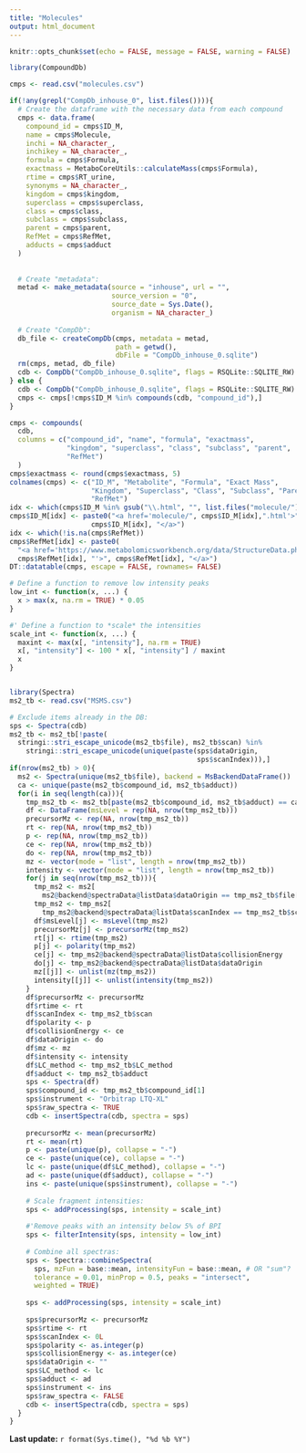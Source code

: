 ```yaml
---
title: "Molecules"
output: html_document
---
```


```r
knitr::opts_chunk$set(echo = FALSE, message = FALSE, warning = FALSE)
```

```r
library(CompoundDb)

cmps <- read.csv("molecules.csv")

if(!any(grepl("CompDb_inhouse_0", list.files()))){
  # Create the dataframe with the necessary data from each compound
  cmps <- data.frame(
    compound_id = cmps$ID_M,
    name = cmps$Molecule,
    inchi = NA_character_,
    inchikey = NA_character_,
    formula = cmps$Formula,
    exactmass = MetaboCoreUtils::calculateMass(cmps$Formula),
    rtime = cmps$RT_urine,
    synonyms = NA_character_,
    kingdom = cmps$kingdom,
    superclass = cmps$superclass,
    class = cmps$class,
    subclass = cmps$subclass,
    parent = cmps$parent,
    RefMet = cmps$RefMet,
    adducts = cmps$adduct
  )
  
  
  # Create "metadata":
  metad <- make_metadata(source = "inhouse", url = "",
                         source_version = "0", 
                         source_date = Sys.Date(),
                         organism = NA_character_)
  
  # Create "CompDb":
  db_file <- createCompDb(cmps, metadata = metad, 
                          path = getwd(), 
                          dbFile = "CompDb_inhouse_0.sqlite")
  rm(cmps, metad, db_file)
  cdb <- CompDb("CompDb_inhouse_0.sqlite", flags = RSQLite::SQLITE_RW)
} else {
  cdb <- CompDb("CompDb_inhouse_0.sqlite", flags = RSQLite::SQLITE_RW)
  cmps <- cmps[!cmps$ID_M %in% compounds(cdb, "compound_id"),]
}

cmps <- compounds(
  cdb, 
  columns = c("compound_id", "name", "formula", "exactmass",
              "kingdom", "superclass", "class", "subclass", "parent",
              "RefMet")
  )
cmps$exactmass <- round(cmps$exactmass, 5)
colnames(cmps) <- c("ID_M", "Metabolite", "Formula", "Exact Mass", 
                    "Kingdom", "Superclass", "Class", "Subclass", "Parent", 
                    "RefMet")
idx <- which(cmps$ID_M %in% gsub("\\.html", "", list.files("molecule/")))
cmps$ID_M[idx] <- paste0("<a href='molecule/", cmps$ID_M[idx],".html'>",
                    cmps$ID_M[idx], "</a>") 
idx <- which(!is.na(cmps$RefMet))
cmps$RefMet[idx] <- paste0(
  "<a href='https://www.metabolomicsworkbench.org/data/StructureData.php?RegNo=",
  cmps$RefMet[idx], "'>", cmps$RefMet[idx], "</a>") 
DT::datatable(cmps, escape = FALSE, rownames= FALSE)
```


```r
# Define a function to remove low intensity peaks
low_int <- function(x, ...) {
  x > max(x, na.rm = TRUE) * 0.05
}

#' Define a function to *scale* the intensities
scale_int <- function(x, ...) {
  maxint <- max(x[, "intensity"], na.rm = TRUE)
  x[, "intensity"] <- 100 * x[, "intensity"] / maxint
  x
}


library(Spectra)
ms2_tb <- read.csv("MSMS.csv")

# Exclude items already in the DB:
sps <- Spectra(cdb)
ms2_tb <- ms2_tb[!paste(
  stringi::stri_escape_unicode(ms2_tb$file), ms2_tb$scan) %in% 
    stringi::stri_escape_unicode(unique(paste(sps$dataOrigin,
                                              sps$scanIndex))),]
if(nrow(ms2_tb) > 0){
  ms2 <- Spectra(unique(ms2_tb$file), backend = MsBackendDataFrame())
  ca <- unique(paste(ms2_tb$compound_id, ms2_tb$adduct))
  for(i in seq(length(ca))){
    tmp_ms2_tb <- ms2_tb[paste(ms2_tb$compound_id, ms2_tb$adduct) == ca[i],]
    df <- DataFrame(msLevel = rep(NA, nrow(tmp_ms2_tb)))
    precursorMz <- rep(NA, nrow(tmp_ms2_tb))
    rt <- rep(NA, nrow(tmp_ms2_tb))
    p <- rep(NA, nrow(tmp_ms2_tb))
    ce <- rep(NA, nrow(tmp_ms2_tb))
    do <- rep(NA, nrow(tmp_ms2_tb))
    mz <- vector(mode = "list", length = nrow(tmp_ms2_tb))
    intensity <- vector(mode = "list", length = nrow(tmp_ms2_tb))
    for(j in seq(nrow(tmp_ms2_tb))){
      tmp_ms2 <- ms2[
        ms2@backend@spectraData@listData$dataOrigin == tmp_ms2_tb$file[j]]
      tmp_ms2 <- tmp_ms2[
        tmp_ms2@backend@spectraData@listData$scanIndex == tmp_ms2_tb$scan[j]]
      df$msLevel[j] <- msLevel(tmp_ms2)
      precursorMz[j] <- precursorMz(tmp_ms2)
      rt[j] <- rtime(tmp_ms2)
      p[j] <- polarity(tmp_ms2)
      ce[j] <- tmp_ms2@backend@spectraData@listData$collisionEnergy
      do[j] <- tmp_ms2@backend@spectraData@listData$dataOrigin
      mz[[j]] <- unlist(mz(tmp_ms2))
      intensity[[j]] <- unlist(intensity(tmp_ms2))
    }
    df$precursorMz <- precursorMz
    df$rtime <- rt
    df$scanIndex <- tmp_ms2_tb$scan
    df$polarity <- p
    df$collisionEnergy <- ce
    df$dataOrigin <- do
    df$mz <- mz
    df$intensity <- intensity
    df$LC_method <- tmp_ms2_tb$LC_method
    df$adduct <- tmp_ms2_tb$adduct
    sps <- Spectra(df)
    sps$compound_id <- tmp_ms2_tb$compound_id[1]
    sps$instrument <- "Orbitrap LTQ-XL"
    sps$raw_spectra <- TRUE
    cdb <- insertSpectra(cdb, spectra = sps)
    
    precursorMz <- mean(precursorMz)
    rt <- mean(rt)
    p <- paste(unique(p), collapse = "-")
    ce <- paste(unique(ce), collapse = "-")
    lc <- paste(unique(df$LC_method), collapse = "-")
    ad <- paste(unique(df$adduct), collapse = "-")
    ins <- paste(unique(sps$instrument), collapse = "-")
    
    # Scale fragment intensities:
    sps <- addProcessing(sps, intensity = scale_int)
    
    #'Remove peaks with an intensity below 5% of BPI
    sps <- filterIntensity(sps, intensity = low_int)
    
    # Combine all spectras:
    sps <- Spectra::combineSpectra(
      sps, mzFun = base::mean, intensityFun = base::mean, # OR "sum"? 
      tolerance = 0.01, minProp = 0.5, peaks = "intersect", 
      weighted = TRUE)
    
    sps <- addProcessing(sps, intensity = scale_int)
    
    sps$precursorMz <- precursorMz
    sps$rtime <- rt
    sps$scanIndex <- 0L
    sps$polarity <- as.integer(p)
    sps$collisionEnergy <- as.integer(ce)
    sps$dataOrigin <- ""
    sps$LC_method <- lc
    sps$adduct <- ad
    sps$instrument <- ins
    sps$raw_spectra <- FALSE
    cdb <- insertSpectra(cdb, spectra = sps)
  }
}
```

**Last update:** `r format(Sys.time(), "%d %b %Y")`